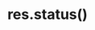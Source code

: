 ---
id: "express_tf_hard_013"
questionType: "TRUE_FALSE"
title: "res.status()"
statement: "res.status(404) sends a 404 response immediately."
difficulty: "HARD"
category: "Express"
correctAnswer: false
explanation: "res.status() sets the status code but does not send the response until res.send() or res.end()."
---